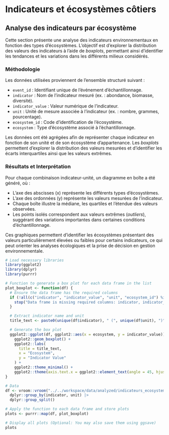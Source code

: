 # Indicateurs et écosystèmes côtiers {#sec-structure_communautes}

## Analyse des indicateurs par écosystème

Cette section présente une analyse des indicateurs environnementaux en fonction des types d’écosystèmes. L’objectif est d'explorer la distribution des valeurs des indicateurs à l’aide de *boxplots*, permettant ainsi d’identifier les tendances et les variations dans les différents milieux considérés.

### Méthodologie

Les données utilisées proviennent de l’ensemble structuré suivant :  

- `event_id` : Identifiant unique de l’événement d’échantillonnage.  
- `indicator` : Nom de l’indicateur mesuré (ex. : abondance, biomasse, diversité).  
- `indicator_value` : Valeur numérique de l’indicateur.  
- `unit` : Unité de mesure associée à l’indicateur (ex. : nombre, grammes, pourcentage).  
- `ecosystem_id` : Code d’identification de l’écosystème.  
- `ecosystem` : Type d’écosystème associé à l’échantillonnage.  

Les données ont été agrégées afin de représenter chaque indicateur en fonction de son unité et de son écosystème d’appartenance. Les *boxplots* permettent d’explorer la distribution des valeurs mesurées et d’identifier les écarts interquartiles ainsi que les valeurs extrêmes.

### Résultats et Interprétation

Pour chaque combinaison indicateur-unité, un diagramme en boîte a été généré, où :

- L’axe des abscisses (x) représente les différents types d’écosystèmes.  
- L’axe des ordonnées (y) représente les valeurs mesurées de l’indicateur.  
- Chaque boîte illustre la médiane, les quartiles et l’étendue des valeurs observées.  
- Les points isolés correspondent aux valeurs extrêmes (*outliers*), suggérant des variations importantes dans certaines conditions d’échantillonnage.

Ces graphiques permettent d’identifier les écosystèmes présentant des valeurs particulièrement élevées ou faibles pour certains indicateurs, ce qui peut orienter les analyses écologiques et la prise de décision en gestion environnementale.

```r
# Load necessary libraries
library(ggplot2)
library(dplyr)
library(purrr)

# Function to generate a box plot for each data frame in the list
plot_boxplot <- function(df) {
  # Ensure the data frame has the required columns
  if (!all(c("indicator", "indicator_value", "unit", "ecosystem_id") %in% colnames(df))) {
    stop("Data frame is missing required columns: indicator, indicator_value, unit, ecosystem_id")
  }

  # Extract indicator name and unit
  title_text <- paste0(unique(df$indicator), " (", unique(df$unit), ")")

  # Generate the box plot
  ggplot2::ggplot(df, ggplot2::aes(x = ecosystem, y = indicator_value)) +
    ggplot2::geom_boxplot() +
    ggplot2::labs(
      title = title_text,
      x = "Ecosystem",
      y = "Indicator Value"
    ) +
    ggplot2::theme_minimal() +
    ggplot2::theme(axis.text.x = ggplot2::element_text(angle = 45, hjust = 1))
}

# Data
df <- vroom::vroom("../../workspace/data/analyzed/indicateurs_ecosystemes-1.0.0/indicateurs_ecosystemes.csv") |>
  dplyr::group_by(indicator, unit) |>
  dplyr::group_split()

# Apply the function to each data frame and store plots
plots <- purrr::map(df, plot_boxplot)

# Display all plots (Optional: You may also save them using ggsave)
plots

```






